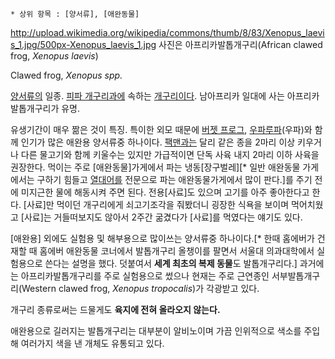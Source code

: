  * 상위 항목 : [양서류], [애완동물]
http://upload.wikimedia.org/wikipedia/commons/thumb/8/83/Xenopus_laevis_1.jpg/500px-Xenopus_laevis_1.jpg
사진은 아프리카발톱개구리(African clawed frog, ''Xenopus laevis'')

Clawed frog, ''Xenopus spp.''

[[양서류]]의 일종. [[피파 개구리]]과에 속하는 [[개구리]]이다. 남아프리카 일대에 사는 아프리카 발톱개구리가 유명.

유생기간이 매우 짦은 것이 특징. 특이한 외모 때문에 [[버젯 프로그]], [[우파루파]](우파)와 함께 인기가 많은 애완용 양서류중 하나이다. [[팩맨]]과는 달리 같은 종을 2마리 이상 키우거나 다른 물고기와 함께 키울수는 있지만 가급적이면 단독 사육 내지 2마리 이하 사육을 권장한다. 먹이는 주로 [애완동물]가게에서 파는 냉동[장구벌레][* 일반 애완동물 가게에서는 구하기 힘들고 [[열대어]]를 전문으로 파는 애완동물가게에서 많이 판다.]를 주기 전에 미지근한 물에 해동시켜 주면 된다. 전용[사료]도 있으며 고기를 아주 좋아한다고 한다. [사료]만 먹이던 개구리에게 쇠고기조각을 줘봤더니 굉장한 식욕을 보이며 먹어치웠고 [사료]는 거들떠보지도 않아서 2주간 굶겼다가 [사료]를 먹였다는 얘기도 있다.

[애완용] 외에도 실험용 및 해부용으로 많이쓰는 양서류중 하나이다.[* 한때 홈에버가 건재할 때 홈에버 애완동물 코너에서 발톱개구리 올챙이를 팔면서 서울대 의과대학에서 실험용으로 쓴다는 설명을 했다. 덧붙여서 '''세계 최초의 복제 동물'''도 발톱개구리다.] 과거에는 아프리카발톱개구리를 주로 실험용으로 썼으나 현재는 주로 근연종인 서부발톱개구리(Western clawed frog, ''Xenopus tropocalis'')가 각광받고 있다.

개구리 종류로써는 드물게도 '''육지에 전혀 올라오지 않는다.'''

애완용으로 길러지는 발톱개구리는 대부분이 알비노이며 가끔 인위적으로 색소를 주입해 여러가지 색을 낸 개체도 유통되고 있다. 
